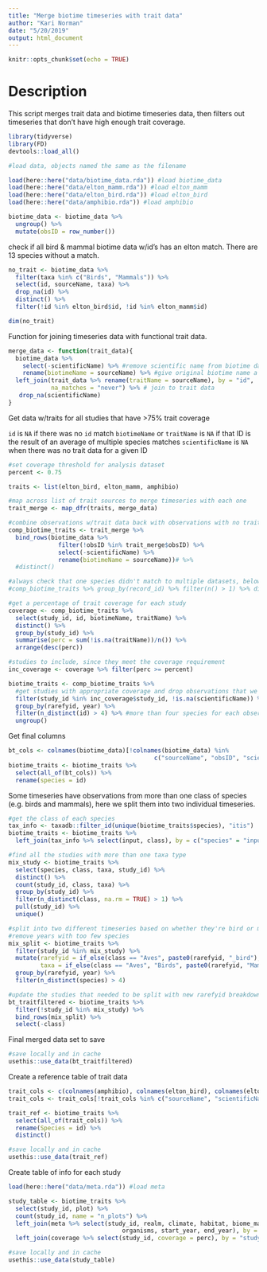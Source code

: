 ```yaml
---
title: "Merge biotime timeseries with trait data"
author: "Kari Norman"
date: "5/20/2019"
output: html_document
---
```


```r
knitr::opts_chunk$set(echo = TRUE)
```

# Description
This script merges trait data and biotime timeseries data, then filters out timeseries that don't have high enough trait coverage. 

```r
library(tidyverse)
library(FD)
devtools::load_all()
```

```r
#load data, objects named the same as the filename

load(here::here("data/biotime_data.rda")) #load biotime_data
load(here::here("data/elton_mamm.rda")) #load elton_mamm
load(here::here("data/elton_bird.rda")) #load elton_bird
load(here::here("data/amphibio.rda")) #load amphibio

biotime_data <- biotime_data %>%
  ungroup() %>%
  mutate(obsID = row_number())
```

check if all bird & mammal biotime data w/id's has an elton match. There are 13 species without a match.
```r
no_trait <- biotime_data %>%
  filter(taxa %in% c("Birds", "Mammals")) %>%
  select(id, sourceName, taxa) %>%
  drop_na(id) %>%
  distinct() %>%
  filter(!id %in% elton_bird$id, !id %in% elton_mamm$id)

dim(no_trait)
```

Function for joining timeseries data with functional trait data. 
```r
merge_data <- function(trait_data){
  biotime_data %>%
    select(-scientificName) %>% #remove scientific name from biotime data
    rename(biotimeName = sourceName) %>% #give original biotime name a better column name
  left_join(trait_data %>% rename(traitName = sourceName), by = "id",
            na_matches = "never") %>% # join to trait data
   drop_na(scientificName)
}
```

Get data w/traits for all studies that have >75% trait coverage

`id` is `NA` if there was no `id` match
`biotimeName` or `traitName` is `NA` if that ID is the result of an average of multiple species matches
`scientificName` is `NA` when there was no trait data for a given ID
```r
#set coverage threshold for analysis dataset
percent <- 0.75

traits <- list(elton_bird, elton_mamm, amphibio)

#map across list of trait sources to merge timeseries with each one
trait_merge <- map_dfr(traits, merge_data) 

#combine observations w/trait data back with observations with no trait data
comp_biotime_traits <- trait_merge %>%
  bind_rows(biotime_data %>% 
              filter(!obsID %in% trait_merge$obsID) %>%
              select(-scientificName) %>%
              rename(biotimeName = sourceName))# %>%
  #distinct()

#always check that one species didn't match to multiple datasets, below should return and empty dataframe
#comp_biotime_traits %>% group_by(record_id) %>% filter(n() > 1) %>% dim()

#get a percentage of trait coverage for each study
coverage <- comp_biotime_traits %>%
  select(study_id, id, biotimeName, traitName) %>%
  distinct() %>%
  group_by(study_id) %>%
  summarise(perc = sum(!is.na(traitName))/n()) %>%
  arrange(desc(perc))

#studies to include, since they meet the coverage requirement 
inc_coverage <- coverage %>% filter(perc >= percent)

biotime_traits <- comp_biotime_traits %>%
  #get studies with appropriate coverage and drop observations that we don't have trait data for, and unlabeled non-id'd species
  filter(study_id %in% inc_coverage$study_id, !is.na(scientificName)) %>% 
  group_by(rarefyid, year) %>%
  filter(n_distinct(id) > 4) %>% #more than four species for each observation
  ungroup()
```

Get final columns 
```r
bt_cols <- colnames(biotime_data)[!colnames(biotime_data) %in% 
                                         c("sourceName", "obsID", "scientificName")]
biotime_traits <- biotime_traits %>% 
  select(all_of(bt_cols)) %>%
  rename(species = id)
```

Some timeseries have observations from more than one class of species (e.g. birds and mammals), here we split them into two individual timeseries.
```r
#get the class of each species
tax_info <- taxadb::filter_id(unique(biotime_traits$species), "itis")
biotime_traits <- biotime_traits %>% 
  left_join(tax_info %>% select(input, class), by = c("species" = "input"))

#find all the studies with more than one taxa type
mix_study <- biotime_traits %>% 
  select(species, class, taxa, study_id) %>% 
  distinct() %>% 
  count(study_id, class, taxa) %>% 
  group_by(study_id) %>%
  filter(n_distinct(class, na.rm = TRUE) > 1) %>% 
  pull(study_id) %>%
  unique()

#split into two different timeseries based on whether they're bird or mammal observations,
#remove years with too few species
mix_split <- biotime_traits %>%
  filter(study_id %in% mix_study) %>%
  mutate(rarefyid = if_else(class == "Aves", paste0(rarefyid, "_bird"), paste0(rarefyid, "_mamm")),
         taxa = if_else(class == "Aves", "Birds", paste0(rarefyid, "Mammals"))) %>%
  group_by(rarefyid, year) %>% 
  filter(n_distinct(species) > 4)

#update the studies that needed to be split with new rarefyid breakdowns
bt_traitfiltered <- biotime_traits %>%
  filter(!study_id %in% mix_study) %>%
  bind_rows(mix_split) %>%
  select(-class)
```

Final merged data set to save
```r
#save locally and in cache
usethis::use_data(bt_traitfiltered)
```

Create a reference table of trait data
```r
trait_cols <- c(colnames(amphibio), colnames(elton_bird), colnames(elton_mamm))
trait_cols <- trait_cols[!trait_cols %in% c("sourceName", "scientificName")]

trait_ref <- biotime_traits %>%
  select(all_of(trait_cols)) %>%
  rename(Species = id) %>%
  distinct()

#save locally and in cache
usethis::use_data(trait_ref)
```

Create table of info for each study
```r
load(here::here("data/meta.rda")) #load meta

study_table <- biotime_traits %>%
  select(study_id, plot) %>%
  count(study_id, name = "n_plots") %>% 
  left_join(meta %>% select(study_id, realm, climate, habitat, biome_map, taxa, 
                                organisms, start_year, end_year), by = "study_id") %>%
  left_join(coverage %>% select(study_id, coverage = perc), by = "study_id")

#save locally and in cache
usethis::use_data(study_table)
```
